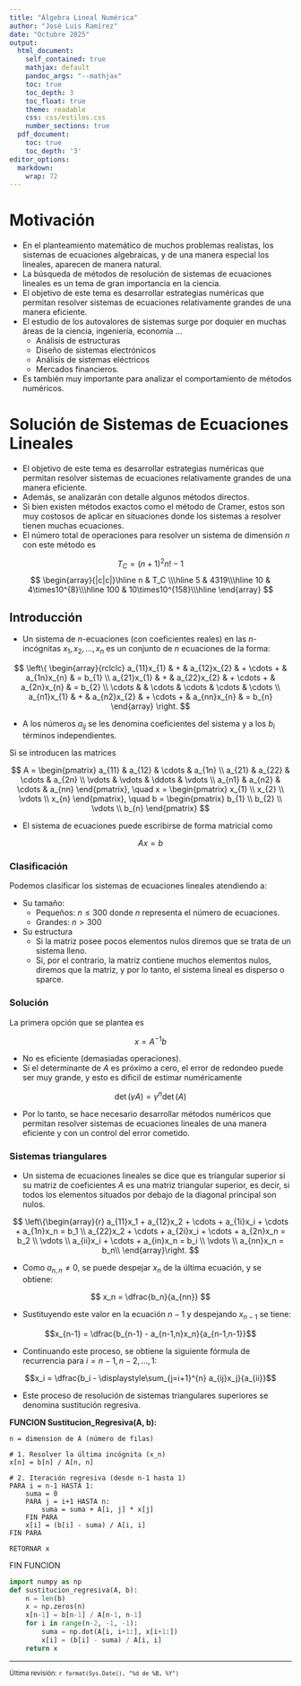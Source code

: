 ```yaml
---
title: "Álgebra Lineal Numérica"
author: "José Luis Ramírez"
date: "Octubre 2025"
output:
  html_document:
    self_contained: true
    mathjax: default
    pandoc_args: "--mathjax"
    toc: true
    toc_depth: 3
    toc_float: true
    theme: readable
    css: css/estilos.css
    number_sections: true
  pdf_document:
    toc: true
    toc_depth: '3'
editor_options: 
  markdown: 
    wrap: 72
---
```


# Motivación

* En el planteamiento matemático de muchos problemas realistas, los sistemas de ecuaciones algebraicas, y de una manera especial los lineales, aparecen de manera natural.
* La búsqueda de métodos de resolución de sistemas de ecuaciones lineales es un tema de gran importancia en la ciencia.
* El objetivo de este tema es desarrollar estrategias numéricas que permitan resolver sistemas de ecuaciones relativamente grandes de una manera eficiente.
* El estudio de los autovalores de sistemas surge por doquier en muchas áreas de la ciencia, ingeniería, economía ...
  - Análisis de estructuras
  - Diseño de sistemas electrónicos
  - Análisis de sistemas eléctricos
  - Mercados financieros.
* Es también muy importante para analizar el comportamiento de métodos numéricos.

# Solución de Sistemas de Ecuaciones Lineales
* El objetivo de este tema es desarrollar estrategias numéricas que permitan resolver sistemas de ecuaciones relativamente grandes de una manera eficiente.
* Además, se analizarán con detalle algunos métodos directos.
* Si bien existen métodos exactos como el método de Cramer, estos son muy costosos de aplicar en situaciones donde los sistemas a resolver tienen muchas ecuaciones.
* El número total de operaciones para resolver un sistema de dimensión $n$ con este método es

::: recuadro-gris
$$
T_C = (n+1)^2n!-1
$$
$$
\begin{array}{|c|c|}\hline
n & T_C \\\hline
5 & 4319\\\hline
10 & 4\times10^{8}\\\hline
100 & 10\times10^{158}\\\hline
\end{array}
$$
:::

## Introducción
* Un sistema de $n$-ecuaciones (con coeficientes reales) en las $n$-incógnitas $x_1, x_2, \ldots , x_n$ es un conjunto de $n$ ecuaciones de la forma:

::: recuadro-gris
$$
\left\{
\begin{array}{rclclc}
a_{11}x_{1} & + & a_{12}x_{2} & + \cdots + & a_{1n}x_{n} & = b_{1} \\
a_{21}x_{1} & + & a_{22}x_{2} & + \cdots + & a_{2n}x_{n} & = b_{2} \\
\cdots & & \cdots & \cdots & \cdots & \cdots
\\ 
a_{n1}x_{1} & + & a_{n2}x_{2} & + \cdots + & a_{nn}x_{n} & = b_{n}
\end{array}
\right.
$$
:::
* A los números $a_{ij}$ se les denomina coeficientes del sistema y a los $b_i$ términos independientes.

Si se introducen las matrices

::: recuadro-gris
$$
A = \begin{pmatrix}
a_{11} & a_{12} & \cdots & a_{1n} \\
a_{21} & a_{22} & \cdots & a_{2n} \\
\vdots & \vdots & \ddots & \vdots \\
a_{n1} & a_{n2} & \cdots & a_{nn}
\end{pmatrix}, \quad
x = \begin{pmatrix}
x_{1} \\
x_{2} \\
\vdots \\
x_{n}
\end{pmatrix}, \quad
b = \begin{pmatrix}
b_{1} \\
b_{2} \\
\vdots \\
b_{n}
\end{pmatrix}
$$
:::

* El sistema de ecuaciones puede escribirse de forma matricial como

::: recuadro-gris
$$
Ax = b
$$
:::

### Clasificación
Podemos clasificar los sistemas de ecuaciones lineales atendiendo a:

* Su tamaño:
  - Pequeños: $n \leq 300$ donde $n$ representa el número de ecuaciones.
  - Grandes: $n > 300$
* Su estructura
  - Si la matriz posee pocos elementos nulos diremos que se trata de un sistema lleno.
  - Si, por el contrario, la matriz contiene muchos elementos nulos, diremos que la matriz, y por lo tanto, el sistema lineal es disperso o sparce.
  
### Solución
La primera opción que se plantea es

::: recuadro-gris
$$
x = A^{-1}b
$$
:::

* No es eficiente (demasiadas operaciones).
* Si el determinante de $A$ es próximo a cero, el error de redondeo puede ser muy grande, y esto es dificil de estimar numéricamente

::: recuadro-gris
$$
\det(\gamma A) = \gamma^n \det(A)
$$
:::

* Por lo tanto, se hace necesario desarrollar métodos numéricos que permitan resolver sistemas de ecuaciones lineales de una manera eficiente y con un control del error cometido.

### Sistemas triangulares
* Un sistema de ecuaciones lineales se dice que es triangular superior si su matriz de coeficientes $A$ es una matriz triangular superior, es decir, si todos los elementos situados por debajo de la diagonal principal son nulos.

::: recuadro-gris
$$
\left\{\begin{array}{r}
a_{11}x_1 + a_{12}x_2 + \cdots + a_{1i}x_i + \cdots + a_{1n}x_n = b_1 \\
a_{22}x_2 + \cdots + a_{2i}x_i + \cdots + a_{2n}x_n = b_2 \\
\vdots \\
a_{ii}x_i + \cdots + a_{in}x_n = b_i \\
\vdots \\
a_{nn}x_n = b_n\\
\end{array}\right.
$$
:::

* Como $a_{n,n} \ne 0$, se puede despejar $x_n$ de la última ecuación, y se obtiene:

::: recuadro-gris
$$
x_n = \dfrac{b_n}{a_{nn}}
$$
:::

* Sustituyendo este valor en la ecuación $n-1$ y despejando $x_{n-1}$ se tiene:

::: recuadro-gris
$$x_{n-1} = \dfrac{b_{n-1} - a_{n-1,n}x_n}{a_{n-1,n-1}}$$
:::

* Continuando este proceso, se obtiene la siguiente fórmula de recurrencia para $i = n-1, n-2, \ldots, 1$:

::: recuadro-gris
$$x_i = \dfrac{b_i - \displaystyle\sum_{j=i+1}^{n} a_{ij}x_j}{a_{ii}}$$
::: 

* Este proceso de resolución de sistemas triangulares superiores se denomina sustitución regresiva.

::: cuadro-alg
**FUNCION Sustitucion_Regresiva(A, b):**

    n = dimension de A (número de filas)

    # 1. Resolver la última incógnita (x_n)
    x[n] = b[n] / A[n, n]

    # 2. Iteración regresiva (desde n-1 hasta 1)
    PARA i = n-1 HASTA 1:
        suma = 0
        PARA j = i+1 HASTA n:
            suma = suma + A[i, j] * x[j]
        FIN PARA
        x[i] = (b[i] - suma) / A[i, i]
    FIN PARA

    RETORNAR x
FIN FUNCION
:::

```python
import numpy as np
def sustitucion_regresiva(A, b):
    n = len(b)
    x = np.zeros(n)
    x[n-1] = b[n-1] / A[n-1, n-1]
    for i in range(n-2, -1, -1):
        suma = np.dot(A[i, i+1:], x[i+1:])
        x[i] = (b[i] - suma) / A[i, i]
    return x
```

------------------------------------------------------------------------

<small>Última revisión: `r format(Sys.Date(), "%d de %B, %Y")`</small>
